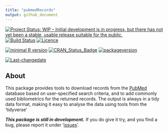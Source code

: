```yaml
---
title: "pubmedRecords"
output: github_document
---
```

 
[![Project Status: WIP – Initial development is in progress, but there has not yet been a stable, usable release suitable for the public.](http://www.repostatus.org/badges/latest/wip.svg)](http://www.repostatus.org/#wip)
[![Build Status](https://travis-ci.org/search/search.svg?branch=master)](https://travis-ci.org/search/search)
[![Licence](https://img.shields.io/badge/licence-MIT+-lightgrey.svg)](http://choosealicense.com/)
 
[![minimal R version](https://img.shields.io/badge/R%3E%3D-3.3.1-6666ff.svg)](https://cran.r-project.org/)
[![CRAN_Status_Badge](http://www.r-pkg.org/badges/version/pubmedRecords)](https://cran.r-project.org/package=pubmedRecords)
[![packageversion](https://img.shields.io/badge/Package%20version-0.1.0-orange.svg?style=flat-square)](commits/master)
 
[![Last-changedate](https://img.shields.io/badge/last%20change-`r gsub('-', '--', Sys.Date())`-yellowgreen.svg)](/commits/master)

## About
This package provides tools to download records from the [PubMed](https://www.ncbi.nlm.nih.gov/pubmed/) database based on user-specified search criteria, and to add commonly used bibliometrics for the returned records. The output is always in a tidy data format, making it easy to analyse the data using tools from the 'tidyverse'

_**This package is still in development.**_ If you do give it try, and you find a bug, please report it under '[issues](https://github.com/kamermanpr/pubmedrecords/issues)'.


